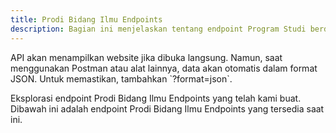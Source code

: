 ```yaml
---
title: Prodi Bidang Ilmu Endpoints
description: Bagian ini menjelaskan tentang endpoint Program Studi berdasarkan Bidang Ilmu yang tersedia.
---
```


<Note type="danger" title="Perhatian">
 API akan menampilkan website jika dibuka langsung. Namun, saat menggunakan Postman atau alat lainnya, data akan otomatis dalam format JSON. Untuk memastikan, tambahkan `?format=json`.
</Note>

Eksplorasi endpoint Prodi Bidang Ilmu Endpoints yang telah kami buat. Dibawah ini adalah endpoint Prodi Bidang Ilmu Endpoints yang tersedia saat ini.

<Outlet path="/getting-started/prodi-bidang-ilmu" />